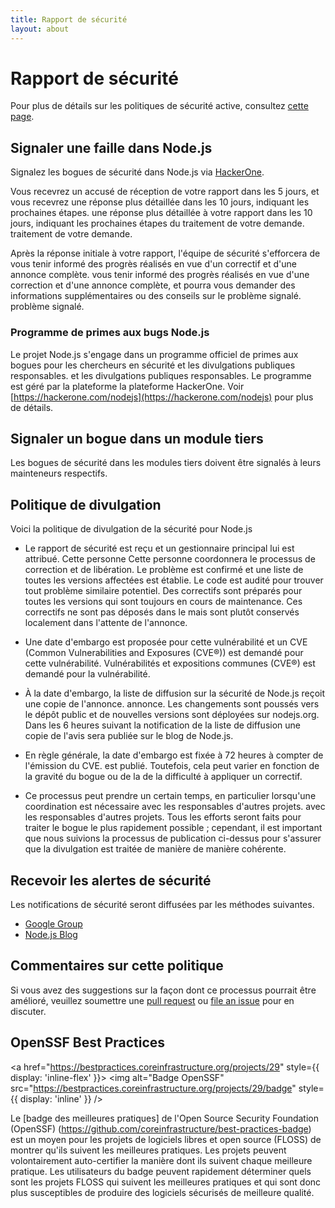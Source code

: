 ```yaml
---
title: Rapport de sécurité
layout: about
---
```


# Rapport de sécurité

Pour plus de détails sur les politiques de sécurité active, consultez [cette page](https://github.com/nodejs/node/security/policy).

## Signaler une faille dans Node.js

Signalez les bogues de sécurité dans Node.js via [HackerOne](https://hackerone.com/nodejs).

Vous recevrez un accusé de réception de votre rapport dans les 5 jours, et vous recevrez une réponse plus détaillée dans les 10 jours, indiquant les prochaines étapes.
une réponse plus détaillée à votre rapport dans les 10 jours, indiquant les prochaines étapes du traitement de votre demande.
traitement de votre demande.

Après la réponse initiale à votre rapport, l'équipe de sécurité s'efforcera de vous tenir informé des progrès réalisés en vue d'un correctif et d'une annonce complète.
vous tenir informé des progrès réalisés en vue d'une correction et d'une annonce complète,
et pourra vous demander des informations supplémentaires ou des conseils sur le problème signalé.
problème signalé.

### Programme de primes aux bugs Node.js

Le projet Node.js s'engage dans un programme officiel de primes aux bogues pour les chercheurs en sécurité et les divulgations publiques responsables.
et les divulgations publiques responsables. Le programme est géré par la plateforme
la plateforme HackerOne. Voir [https://hackerone.com/nodejs](https://hackerone.com/nodejs) pour plus de détails.

## Signaler un bogue dans un module tiers

Les bogues de sécurité dans les modules tiers doivent être signalés à leurs mainteneurs respectifs.

## Politique de divulgation

Voici la politique de divulgation de la sécurité pour Node.js

- Le rapport de sécurité est reçu et un gestionnaire principal lui est attribué. Cette personne
  Cette personne coordonnera le processus de correction et de libération. Le problème est confirmé
  et une liste de toutes les versions affectées est établie. Le code est audité pour trouver
  tout problème similaire potentiel. Des correctifs sont préparés pour toutes les versions qui sont
  toujours en cours de maintenance. Ces correctifs ne sont pas déposés dans le
  mais sont plutôt conservés localement dans l'attente de l'annonce.

- Une date d'embargo est proposée pour cette vulnérabilité et un CVE (Common Vulnerabilities and Exposures (CVE®)) est demandé pour cette vulnérabilité.
  Vulnérabilités et expositions communes (CVE®) est demandé pour la vulnérabilité.

- À la date d'embargo, la liste de diffusion sur la sécurité de Node.js reçoit une copie de l'annonce.
  annonce. Les changements sont poussés vers le dépôt public et de nouvelles versions
  sont déployées sur nodejs.org. Dans les 6 heures suivant la notification de la liste de diffusion
  une copie de l'avis sera publiée sur le blog de Node.js.

- En règle générale, la date d'embargo est fixée à 72 heures à compter de l'émission du CVE.
  est publié. Toutefois, cela peut varier en fonction de la gravité du bogue ou de la
  de la difficulté à appliquer un correctif.

- Ce processus peut prendre un certain temps, en particulier lorsqu'une coordination est nécessaire avec les responsables d'autres projets.
  avec les responsables d'autres projets. Tous les efforts seront faits pour traiter le
  bogue le plus rapidement possible ; cependant, il est important que nous suivions la
  processus de publication ci-dessus pour s'assurer que la divulgation est traitée de manière
  de manière cohérente.

## Recevoir les alertes de sécurité

Les notifications de sécurité seront diffusées par les méthodes suivantes.

- [Google Group](https://groups.google.com/group/nodejs-sec)
- [Node.js Blog](/blog)

## Commentaires sur cette politique

Si vous avez des suggestions sur la façon dont ce processus pourrait être amélioré, veuillez soumettre une
[pull request](https://github.com/nodejs/nodejs.org) ou
[file an issue](https://github.com/nodejs/security-wg/issues/new) pour en discuter.

## OpenSSF Best Practices

<a href="https://bestpractices.coreinfrastructure.org/projects/29" style={{ display: 'inline-flex' }}>
  <img alt="Badge OpenSSF" src="https://bestpractices.coreinfrastructure.org/projects/29/badge" style={{ display: 'inline' }} />
</a>

Le [badge des meilleures pratiques] de l'Open Source Security Foundation (OpenSSF) (https://github.com/coreinfrastructure/best-practices-badge) est un moyen pour les projets de logiciels libres et open source (FLOSS) de montrer qu'ils suivent les meilleures pratiques. Les projets peuvent volontairement auto-certifier la manière dont ils suivent chaque meilleure pratique. Les utilisateurs du badge peuvent rapidement déterminer quels sont les projets FLOSS qui suivent les meilleures pratiques et qui sont donc plus susceptibles de produire des logiciels sécurisés de meilleure qualité.
